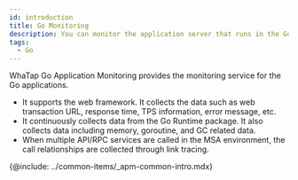 ```yaml
---
id: introduction
title: Go Monitoring
description: You can monitor the application server that runs in the Go environment.
tags:
  - Go
---
```



WhaTap Go Application Monitoring provides the monitoring service for the Go applications.

- It supports the web framework. It collects the data such as web transaction URL, response time, TPS information, error message, etc.
- It continuously collects data from the Go Runtime package. It also collects data including memory, goroutine, and GC related data.
- When multiple API/RPC services are called in the MSA environment, the call relationships are collected through link tracing.

{@include: ../common-items/_apm-common-intro.mdx}  
